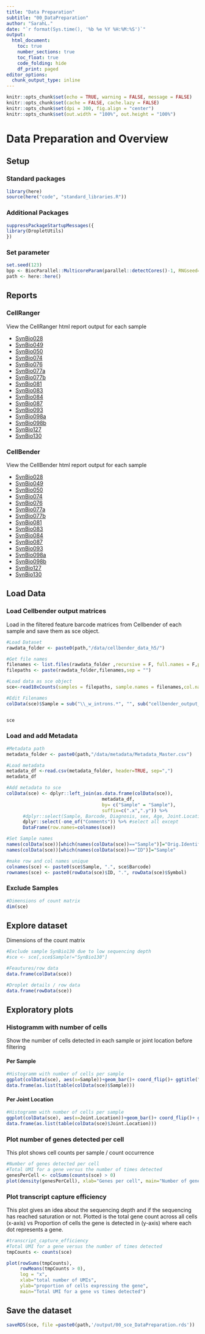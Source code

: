```yaml
---
title: "Data Preparation"
subtitle: "00_DataPreparation"
author: "SarahL."
date: "`r format(Sys.time(), '%b %e %Y %H:%M:%S')`"
output: 
  html_document:
    toc: true
    number_sections: true   
    toc_float: true
    code_folding: hide
    df_print: paged
editor_options:
  chunk_output_type: inline
---
```


```r
knitr::opts_chunk$set(echo = TRUE, warning = FALSE, message = FALSE)
knitr::opts_chunk$set(cache = FALSE, cache.lazy = FALSE)
knitr::opts_chunk$set(dpi = 300, fig.align = "center")
knitr::opts_chunk$set(out.width = "100%", out.height = "100%")
```


# Data Preparation and Overview

## Setup

### Standard packages

```r
library(here)
source(here("code", "standard_libraries.R"))
```

### Additional Packages

```r
suppressPackageStartupMessages({
library(DropletUtils)
})

```

### Set parameter

```r
set.seed(123)
bpp <- BiocParallel::MulticoreParam(parallel::detectCores()-1, RNGseed=123)
path <- here::here()
```

## Reports {.tabset}

### CellRanger

View the CellRanger html report output for each sample

- [SynBio028](CellRanger/web_summary_SynBio028.html)\n
- [SynBio049](CellRanger/web_summary_SynBio049.html)\n
- [SynBio050](CellRanger/web_summary_SynBio050.html)\n
- [SynBio074](CellRanger/web_summary_SynBio074.html)\n
- [SynBio076](CellRanger/web_summary_SynBio076.html)\n
- [SynBio077a](CellRanger/web_summary_SynBio077a.html)\n
- [SynBio077b](CellRanger/web_summary_SynBio077b.html)\n
- [SynBio081](CellRanger/web_summary_SynBio081.html)\n
- [SynBio083](CellRanger/web_summary_SynBio083.html)\n
- [SynBio084](CellRanger/web_summary_SynBio084.html)\n
- [SynBio087](CellRanger/web_summary_SynBio087.html)\n
- [SynBio093](CellRanger/web_summary_SynBio093.html)\n
- [SynBio098a](CellRanger/web_summary_SynBio098a.html)\n
- [SynBio098b](CellRanger/web_summary_SynBio098b.html)\n
- [SynBio127](CellRanger/web_summary_SynBio127.html)\n
- [SynBio130](CellRanger/web_summary_SynBio130.html)\n

### CellBender

View the CellBender html report output for each sample

- [SynBio028](CellBender/cellbender_output_SynBio028_10000_w_introns_RL_report.html)\n
- [SynBio049](CellBender/cellbender_output_SynBio049_w_introns_report.html)\n
- [SynBio050](CellBender/cellbender_output_SynBio050_w_introns_report.html)\n
- [SynBio074](CellBender/cellbender_output_SynBio074_w_introns_report.html)\n
- [SynBio076](CellBender/cellbender_output_SynBio076_w_introns_report.html)\n
- [SynBio077a](CellBender/cellbender_output_SynBio077a_w_introns_report.html)\n
- [SynBio077b](CellBender/cellbender_output_SynBio077b_w_introns_RL2_report.html)\n
- [SynBio081](CellBender/cellbender_output_SynBio081_w_introns_RL_report.html)\n
- [SynBio083](CellBender/cellbender_output_SynBio083_w_introns_RL2_report.html)\n
- [SynBio084](CellBender/cellbender_output_SynBio084_w_introns_report.html)\n
- [SynBio087](CellBender/cellbender_output_SynBio087_w_introns_RL2_report.html)\n
- [SynBio093](CellBender/cellbender_output_SynBio093_w_introns_report.html)\n
- [SynBio098a](CellBender/cellbender_output_SynBio098a_w_introns_report.html)\n
- [SynBio098b](CellBender/cellbender_output_SynBio098b_w_introns_report.html)\n
- [SynBio127](CellBender/cellbender_output_SynBio127_w_introns_report.html)\n
- [SynBio130](CellBender/cellbender_output_SynBio130_w_introns_RL2_reporthtml)\n


## Load Data

### Load Cellbender output matrices

Load in the filtered feature barcode matrices from Cellbender of each sample and save them as sce object.

```r
#Load Dataset
rawdata_folder <- paste0(path,"/data/cellbender_data_h5/")

#Get file names
filenames <- list.files(rawdata_folder ,recursive = F, full.names = F,pattern = "\\_filtered.h5$")
filepaths <- paste(rawdata_folder,filenames,sep = "")

#Load data as sce object
sce<-read10xCounts(samples = filepaths, sample.names = filenames,col.names=T,type="HDF5")

#Edit Filenames 
colData(sce)$Sample = sub("\\_w_introns.*", "", sub("cellbender_output_", "", as.character(colData(sce)$Sample)))


sce

```

### Load and add Metadata

```r
#Metadata path
metadata_folder <- paste0(path,"/data/metadata/Metadata_Master.csv")

#Load metadata
metadata_df <-read.csv(metadata_folder, header=TRUE, sep=",")
metadata_df

#Add metadata to sce
colData(sce) <- dplyr::left_join(as.data.frame(colData(sce)),
                                   metadata_df, 
                                   by= c("Sample" = "Sample"),
                                   suffix=c(".x",".y")) %>% 
      #dplyr::select(Sample, Barcode, Diagnosis, sex, Age, Joint.Location, protocol, Pathotype,Krenn total score,) %>% 
      dplyr::select(-one_of("Comments")) %>% #select all except
      DataFrame(row.names=colnames(sce))

#Set Sample names
names(colData(sce))[which(names(colData(sce))=="Sample")]="Orig.Identifier"
names(colData(sce))[which(names(colData(sce))=="ID")]="Sample"

#make row and col names unique
colnames(sce) <- paste0(sce$Sample, ".", sce$Barcode)
rownames(sce) <- paste0(rowData(sce)$ID, ".", rowData(sce)$Symbol)


```

### Exclude Samples

```r
#Dimensions of count matrix
dim(sce)

```

## Explore dataset

Dimensions of the count matrix

```r
#Exclude sample SynBio130 due to low sequencing depth
#sce <- sce[,sce$Sample!="SynBio130"]
```

```r
#Feautures/row data
data.frame(colData(sce))
```

```r
#Droplet details / row data
data.frame(rowData(sce))
```

## Exploratory plots

### Histogramm with number of cells {.tabset}

Show the number of cells detected in each sample or joint location before filtering

#### Per Sample

```r
#Histogramm with number of cells per sample
ggplot(colData(sce), aes(x=Sample))+geom_bar()+ coord_flip()+ ggtitle("Number of cells per sample") + theme_bw()
data.frame(as.list(table(colData(sce)$Sample)))

```
#### Per Joint Location

```r
#Histogramm with number of cells per sample
ggplot(colData(sce), aes(x=Joint.Location))+geom_bar()+ coord_flip()+ ggtitle("Number of cells per sample") + theme_bw()
data.frame(as.list(table(colData(sce)$Joint.Location)))
```

### Plot number of genes detected per cell

This plot shows cell counts per sample / count occurrence

```r
#Number of genes detected per cell
#Total UMI for a gene versus the number of times detected
genesPerCell <- colSums(counts(sce) > 0)
plot(density(genesPerCell), xlab="Genes per cell", main="Number of genes detected per cell")

```
### Plot transcript capture efficiency

This plot gives an idea about the sequencing depth and if the sequencing has reached saturation or not. Plotted is the total gene count across all cells (x-axis) vs Proportion of cells the gene is detected in (y-axis) where each dot represents a gene.

```r
#transcript_capture_efficiency
#Total UMI for a gene versus the number of times detected
tmpCounts <- counts(sce)

plot(rowSums(tmpCounts),
     rowMeans(tmpCounts > 0),
     log = "x",
     xlab="total number of UMIs",
     ylab="proportion of cells expressing the gene",
     main="Total UMI for a gene vs times detected")

```


## Save the dataset

```r
saveRDS(sce, file =paste0(path,'/output/00_sce_DataPreparation.rds'))
```
